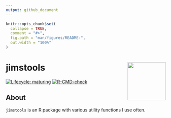 ```yaml
---
output: github_document
---
```


<!-- README.md is generated from README.Rmd. Please edit that file -->

```r
knitr::opts_chunk$set(
  collapse = TRUE,
  comment = "#>",
  fig.path = "man/figures/README-",
  out.width = "100%"
)
```

# jimstools <img src='man/figures/logo.png' align="right" height="120" />


<!-- badges: start -->
[![Lifecycle: maturing](https://img.shields.io/badge/lifecycle-maturing-blue.svg)](https://www.tidyverse.org/lifecycle/#maturing)
[![R-CMD-check](https://github.com/jimbrig/jimstools/actions/workflows/R-CMD-check.yaml/badge.svg)](https://github.com/jimbrig/jimstools/actions/workflows/R-CMD-check.yaml)
<!-- badges: end -->

## About

`jimstools` is an R package with various utility functions I use often.

